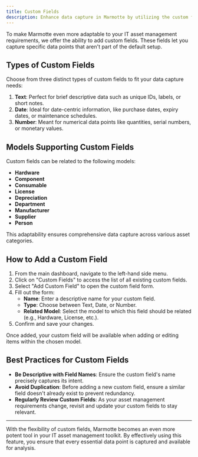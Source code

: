 ```yaml
---
title: Custom Fields
description: Enhance data capture in Marmotte by utilizing the custom fields tailored to your specific needs.
---
```


To make Marmotte even more adaptable to your IT asset management requirements, we offer the ability to add custom fields. These fields let you capture specific data points that aren't part of the default setup.

## Types of Custom Fields

Choose from three distinct types of custom fields to fit your data capture needs:

1. **Text**: Perfect for brief descriptive data such as unique IDs, labels, or short notes.
2. **Date**: Ideal for date-centric information, like purchase dates, expiry dates, or maintenance schedules.
3. **Number**: Meant for numerical data points like quantities, serial numbers, or monetary values.

## Models Supporting Custom Fields

Custom fields can be related to the following models:

- **Hardware**
- **Component**
- **Consumable**
- **License**
- **Depreciation**
- **Department**
- **Manufacturer**
- **Supplier**
- **Person**

This adaptability ensures comprehensive data capture across various asset categories.

## How to Add a Custom Field

1. From the main dashboard, navigate to the left-hand side menu.
2. Click on "Custom Fields" to access the list of all existing custom fields.
3. Select "Add Custom Field" to open the custom field form.
4. Fill out the form:
   - **Name**: Enter a descriptive name for your custom field.
   - **Type**: Choose between Text, Date, or Number.
   - **Related Model**: Select the model to which this field should be related (e.g., Hardware, License, etc.).
5. Confirm and save your changes.

Once added, your custom field will be available when adding or editing items within the chosen model.

## Best Practices for Custom Fields

- **Be Descriptive with Field Names**: Ensure the custom field's name precisely captures its intent.
- **Avoid Duplication**: Before adding a new custom field, ensure a similar field doesn't already exist to prevent redundancy.
- **Regularly Review Custom Fields**: As your asset management requirements change, revisit and update your custom fields to stay relevant.

---

With the flexibility of custom fields, Marmotte becomes an even more potent tool in your IT asset management toolkit. By effectively using this feature, you ensure that every essential data point is captured and available for analysis.
